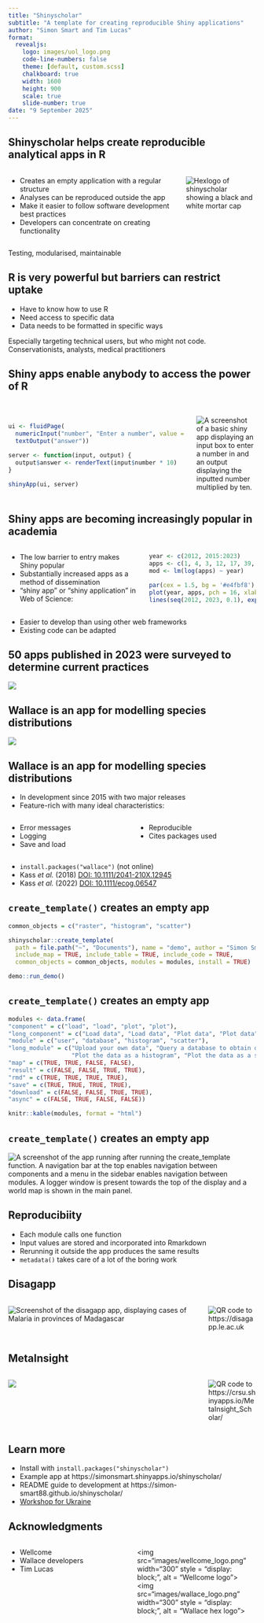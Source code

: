 ```yaml
---
title: "Shinyscholar"
subtitle: "A template for creating reproducible Shiny applications"
author: "Simon Smart and Tim Lucas"
format: 
  revealjs:
    logo: images/uol_logo.png
    code-line-numbers: false
    theme: [default, custom.scss]
    chalkboard: true
    width: 1600  
    height: 900
    scale: true
    slide-number: true
date: "9 September 2025"
---
```


## Shinyscholar helps create reproducible analytical apps in R {.mediumtext}

::: columns
::: {.column width="70%"}
-   Creates an empty application with a regular structure
-   Analyses can be reproduced outside the app
-   Make it easier to follow software development best practices
-   Developers can concentrate on creating functionality 
:::
::: {.column width="30%"}
<img src="images/ss_logo.png" width="auto" height="auto" align="right" alt="Hexlogo of shinyscholar showing a black and white mortar cap">
:::
:::

::: notes

Testing, modularised, maintainable

:::


## R is very powerful but barriers can restrict uptake

- Have to know how to use R
- Need access to specific data
- Data needs to be formatted in specific ways

::: notes

Especially targeting technical users, but who might not code. Conservationists, analysts, medical practitioners 

:::

## Shiny apps enable anybody to access the power of R {.mediumcode}

::: columns
::: {.column width="75%"}
<br/>
```r
ui <- fluidPage(
  numericInput("number", "Enter a number", value = 5),
  textOutput("answer"))

server <- function(input, output) {
  output$answer <- renderText(input$number * 10)
}

shinyApp(ui, server)
```
:::
::: {.column width="25%"}
<br/>
<img src="images/basic_app.png" class="centre_image" alt="A screenshot of a basic shiny app displaying an input box to enter a number in and an output displaying the inputted number multiplied by ten.">
:::
:::

## Shiny apps are becoming increasingly popular in academia

::: columns
::: {.column width="55%"}
-   The low barrier to entry makes Shiny popular
-   Substantially increased apps as a method of dissemination
-   "shiny app" or "shiny application" in Web of Science:
:::

::: {.column width="45%"}
```r
year <- c(2012, 2015:2023) 
apps <- c(1, 4, 3, 12, 17, 39, 69, 75, 100, 134)
mod <- lm(log(apps) ~ year)

par(cex = 1.5, bg = '#e4fbf8')
plot(year, apps, pch = 16, xlab = '', ylab = 'Number of publications')
lines(seq(2012, 2023, 0.1), exp(predict(mod, data.frame(year = seq(2012, 2023, 0.1)))), col = 'blue')
```
:::
:::

::: {.notes}
- Easier to develop than using other web frameworks
- Existing code can be adapted
:::

## 50 apps published in 2023 were surveyed to determine current practices

<img src="images/app_features.svg" class="centre_image" >

## Wallace is an app for modelling species distributions
<img src="images/wallace.png" class="centre_image" >

## Wallace is an app for modelling species distributions

-   In development since 2015 with two major releases
-   Feature-rich with many ideal characteristics:

::: columns
::: {.column width="50%"}
-   Error messages
-   Logging
-   Save and load
:::
::: {.column width="50%"}
-   Reproducible
-   Cites packages used
:::
:::

::: footer
- `install.packages("wallace")` (not online)
- Kass *et al.* (2018) <a href="https://doi.org/10.1111/2041-210X.12945" target="_blank">DOI: 10.1111/2041-210X.12945</a>
- Kass *et al.* (2022) <a href="https://doi.org/10.1111/ecog.06547" target="_blank">DOI: 10.1111/ecog.06547</a>
:::

## `create_template()` creates an empty app {.mediumcode}

```r

common_objects = c("raster", "histogram", "scatter")

shinyscholar::create_template(
  path = file.path("~", "Documents"), name = "demo", author = "Simon Smart",
  include_map = TRUE, include_table = TRUE, include_code = TRUE, 
  common_objects = common_objects, modules = modules, install = TRUE)

demo::run_demo()
```

## `create_template()` creates an empty app {.mediumcode}

```r

modules <- data.frame(
"component" = c("load", "load", "plot", "plot"),
"long_component" = c("Load data", "Load data", "Plot data", "Plot data"),
"module" = c("user", "database", "histogram", "scatter"),
"long_module" = c("Upload your own data", "Query a database to obtain data", 
                  "Plot the data as a histogram", "Plot the data as a scatterplot"),
"map" = c(TRUE, TRUE, FALSE, FALSE),
"result" = c(FALSE, FALSE, TRUE, TRUE),
"rmd" = c(TRUE, TRUE, TRUE, TRUE),
"save" = c(TRUE, TRUE, TRUE, TRUE),
"download" = c(FALSE, FALSE, TRUE, TRUE),
"async" = c(FALSE, TRUE, FALSE, FALSE))

```

```r
knitr::kable(modules, format = "html")
```

## `create_template()` creates an empty app

<img src="images/demo_app.png" class="centre_image" alt="A screenshot of the app running after running the create_template function. A navigation bar at the top enables navigation between components and a menu in the sidebar enables navigation between modules. A logger window is present towards the top of the display and a world map is shown in the main panel." >

## Reproducibiity

- Each module calls one function
- Input values are stored and incorporated into Rmarkdown
- Rerunning it outside the app produces the same results
- `metadata()` takes care of a lot of the boring work

## Disagapp

::: columns
::: {.column width="80%"}
<img src="images/disagapp.png" alt="Screenshot of the disagapp app, displaying cases of Malaria in provinces of Madagascar">
:::
::: {.column width="20%"}
<img src="images/disagapp_qr.png" alt="QR code to https://disagapp.le.ac.uk" >
:::
:::

## MetaInsight

::: columns
::: {.column width="80%"}
<img src="images/metainsight.png">
:::
::: {.column width="20%"}
<img src="images/metainsight_qr.png" alt="QR code to https://crsu.shinyapps.io/MetaInsight_Scholar/">
:::
:::

## Learn more

- Install with `install.packages("shinyscholar")`
- Example app at https://simonsmart.shinyapps.io/shinyscholar/ 
- README guide to development at https://simon-smart88.github.io/shinyscholar/
- <a href = "https://sites.google.com/view/dariia-mykhailyshyna/main/r-workshops-for-ukraine#h.svl2ujruwf92">Workshop for Ukraine</a>

## Acknowledgments

::: columns
::: {.column width="50%"}
-   Wellcome
-   Wallace developers
-   Tim Lucas
:::

::: {.column width="50%"}
<div> 
<img src="images/wellcome_logo.png" width="300" style = "display: block;", alt = "Wellcome logo">
<img src="images/wallace_logo.png" width="300" style = "display: block;", alt = "Wallace hex logo">
</div>
:::
:::
